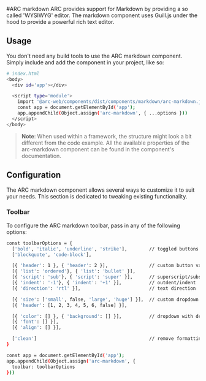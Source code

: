 
<Meta title="Markdown"/>

#ARC markdown
ARC provides support for Markdown by providing a so called 'WYSIWYG' editor.
The markdown component uses Guill.js under the hood to provide a powerful rich text editor.

## Usage
You don't need any build tools to use the ARC markdown component.
Simply include and add the component in your project, like so:
```bash
# index.html
<body>
  <div id='app'></div>

  <script type='module'>
    import '@arc-web/components/dist/components/markdown/arc-markdown.js';
    const app = document.getElementById('app');
    app.appendChild(Object.assign('arc-markdown', { ...options }))
  </script>
</body>
```

> **Note**: When used within a framework, the structure might look a bit different from the code example.
All the available properties of the arc-markdown component can be found in the component's documentation.

## Configuration
The ARC markdown component allows several ways to customize it to suit your needs.
This section is dedicated to tweaking existing functionality.

### Toolbar
To configure the ARC markdown toolbar, pass in any of the following options:
```bash
const toolbarOptions = {
  ['bold', 'italic', 'underline', 'strike'],        // toggled buttons
  ['blockquote', 'code-block'],

  [{ 'header': 1 }, { 'header': 2 }],               // custom button values
  [{ 'list': 'ordered'}, { 'list': 'bullet' }],
  [{ 'script': 'sub'}, { 'script': 'super' }],      // superscript/subscript
  [{ 'indent': '-1'}, { 'indent': '+1' }],          // outdent/indent
  [{ 'direction': 'rtl' }],                         // text direction

  [{ 'size': ['small', false, 'large', 'huge'] }],  // custom dropdown
  [{ 'header': [1, 2, 3, 4, 5, 6, false] }],

  [{ 'color': [] }, { 'background': [] }],          // dropdown with defaults from theme
  [{ 'font': [] }],
  [{ 'align': [] }],

  ['clean']                                         // remove formatting button
}

const app = document.getElementById('app');
app.appendChild(Object.assign('arc-markdown', {
  toolbar: toolbarOptions
}))
```
